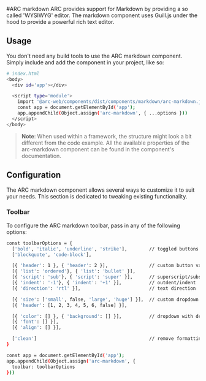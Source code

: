 
<Meta title="Markdown"/>

#ARC markdown
ARC provides support for Markdown by providing a so called 'WYSIWYG' editor.
The markdown component uses Guill.js under the hood to provide a powerful rich text editor.

## Usage
You don't need any build tools to use the ARC markdown component.
Simply include and add the component in your project, like so:
```bash
# index.html
<body>
  <div id='app'></div>

  <script type='module'>
    import '@arc-web/components/dist/components/markdown/arc-markdown.js';
    const app = document.getElementById('app');
    app.appendChild(Object.assign('arc-markdown', { ...options }))
  </script>
</body>
```

> **Note**: When used within a framework, the structure might look a bit different from the code example.
All the available properties of the arc-markdown component can be found in the component's documentation.

## Configuration
The ARC markdown component allows several ways to customize it to suit your needs.
This section is dedicated to tweaking existing functionality.

### Toolbar
To configure the ARC markdown toolbar, pass in any of the following options:
```bash
const toolbarOptions = {
  ['bold', 'italic', 'underline', 'strike'],        // toggled buttons
  ['blockquote', 'code-block'],

  [{ 'header': 1 }, { 'header': 2 }],               // custom button values
  [{ 'list': 'ordered'}, { 'list': 'bullet' }],
  [{ 'script': 'sub'}, { 'script': 'super' }],      // superscript/subscript
  [{ 'indent': '-1'}, { 'indent': '+1' }],          // outdent/indent
  [{ 'direction': 'rtl' }],                         // text direction

  [{ 'size': ['small', false, 'large', 'huge'] }],  // custom dropdown
  [{ 'header': [1, 2, 3, 4, 5, 6, false] }],

  [{ 'color': [] }, { 'background': [] }],          // dropdown with defaults from theme
  [{ 'font': [] }],
  [{ 'align': [] }],

  ['clean']                                         // remove formatting button
}

const app = document.getElementById('app');
app.appendChild(Object.assign('arc-markdown', {
  toolbar: toolbarOptions
}))
```
